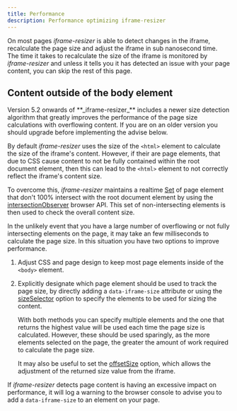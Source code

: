 ```yaml
---
title: Performance
description: Performance optimizing iframe-resizer
---
```



On most pages _iframe-resizer_ is able to detect changes in the iframe, recalculate
the page size and adjust the iframe in sub nanosecond time. The time it takes to
recalculate the size of the iframe is monitored by _iframe-resizer_ and unless it
tells you it has detected an issue with your page content, you can skip the rest
of this page.

## Content outside of the body element

<Aside type="note" title="">
  Version 5.2 onwards of **_iframe-resizer_** includes a newer size detection algorithm that
  greatly improves the performance of the page size calculations with overflowing content. 
  If you are on an older version you should upgrade before implementing the advise below.
</Aside>

By default _iframe-resizer_ uses the size of the `<html>` element to calculate the size
of the iframe's content. However, if their are page elements, that due to CSS
cause content to not be fully contained within the root document element, then this can 
lead to the `<html>` element to not correctly reflect the iframe's content size.

To overcome this, _iframe-resizer_ maintains a realtime [Set](https://developer.mozilla.org/en-US/docs/Web/JavaScript/Reference/Global_Objects/Set)
of page element that don't 100% intersect with the root document element by using the
[intersectionObserver](https://developer.mozilla.org/en-US/docs/Web/API/Intersection_Observer_API)
browser API. This set of non-intersecting elements is then used to check the overall content size.

In the unlikely event that you have a large number of overflowing or not fully intersecting elements
on the page, it may take an few milliseconds to calculate the page size. In this situation you have
two options to improve performance.

1. Adjust CSS and page design to keep most page elements inside of the `<body>` element.

2. Explicitly designate which page element should be used to track the page size, by directly 
   adding a `data-iframe-size` attribute or using the [sizeSelector](/api/child#sizeselector) 
   option to specify the elements to be used for sizing the content. 
   
   With both methods you can specify multiple elements and the one that returns the highest 
   value will be used each time the page size is calculated. However, these should be used 
   sparingly, as the more elements selected on the page, the greater the amount of work 
   required to calculate the page size. 
   
   It may also be useful to set the [offsetSize](/api/parent#offsetSize) option, which allows
   the adjustment of the returned size value from the iframe.

If _iframe-resizer_ detects page content is having an excessive impact on performance,
it will log a warning to the browser console to advise you to add a `data-iframe-size` to an
element on your page.

<FeedbackComponent />
